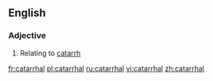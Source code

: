 ==English==


===Adjective===
{{en-adj}}
{{wikipedia}}

#Relating to [[catarrh]]

[[fr:catarrhal]]
[[pl:catarrhal]]
[[ru:catarrhal]]
[[vi:catarrhal]]
[[zh:catarrhal]]